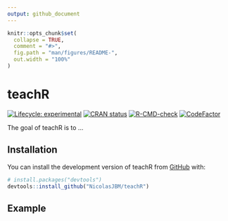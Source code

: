 ```yaml
---
output: github_document
---
```


<!-- README.md is generated from README.Rmd. Please edit that file -->

```r
knitr::opts_chunk$set(
  collapse = TRUE,
  comment = "#>",
  fig.path = "man/figures/README-",
  out.width = "100%"
)
```

# teachR

<!-- badges: start -->
[![Lifecycle: experimental](https://img.shields.io/badge/lifecycle-experimental-orange.svg)](https://lifecycle.r-lib.org/articles/stages.html#experimental)
[![CRAN status](https://www.r-pkg.org/badges/version/teachR)](https://CRAN.R-project.org/package=teachR)
[![R-CMD-check](https://github.com/NicolasJBM/teachR/actions/workflows/R-CMD-check.yaml/badge.svg)](https://github.com/NicolasJBM/teachR/actions/workflows/R-CMD-check.yaml)
[![CodeFactor](https://www.codefactor.io/repository/github/NicolasJBM/teachR/badge)](https://www.codefactor.io/repository/github/NicolasJBM/teachR)
<!-- badges: end -->

The goal of teachR is to ...

## Installation

You can install the development version of teachR from [GitHub](https://github.com/) with:

``` r
# install.packages("devtools")
devtools::install_github("NicolasJBM/teachR")
```

## Example

